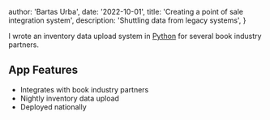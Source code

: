 
  author: 'Bartas Urba',
  date: '2022-10-01',
  title: 'Creating a point of sale integration system',
  description: 'Shuttling data from legacy systems',
}


I wrote an inventory data upload system in [Python](https://www.python.org/) for several book industry partners.

## App Features

- Integrates with book industry partners
- Nightly inventory data upload
- Deployed nationally
